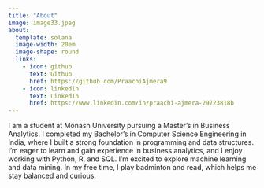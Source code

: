```yaml
---
title: "About"
image: image33.jpeg
about:
  template: solana
  image-width: 20em
  image-shape: round
  links:
    - icon: github
      text: Github
      href: https://github.com/PraachiAjmera9
    - icon: linkedin
      text: LinkedIn
      href: https://www.linkedin.com/in/praachi-ajmera-29723818b
---
```


I am a student at Monash University pursuing a Master's in Business Analytics. I completed my Bachelor's in Computer Science Engineering in India, where I built a strong foundation in programming and data structures. I'm eager to learn and gain experience in business analytics, and I enjoy working with Python, R, and SQL. I'm excited to explore machine learning and data mining. In my free time, I play badminton and read, which helps me stay balanced and curious.

